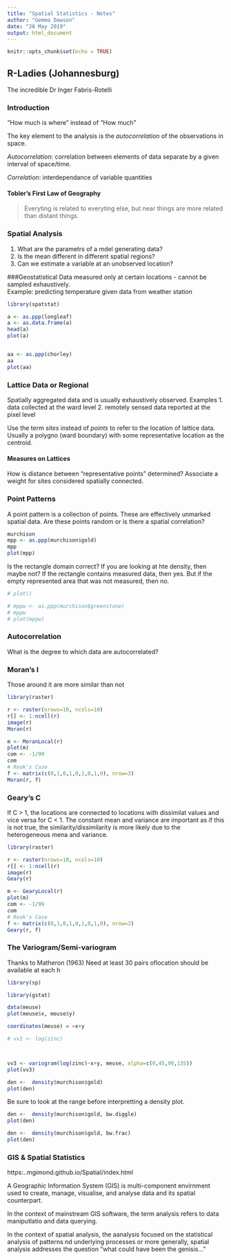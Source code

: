 ---
title: "Spatial Statistics - Notes"
author: "Gemma Dawson"
date: "28 May 2019"
output: html_document
---

```{r setup, include=FALSE}
knitr::opts_chunk$set(echo = TRUE)
```

## R-Ladies (Johannesburg)

The incredible Dr Inger Fabris-Rotelli 

### Introduction

"How much is where" instead of "How much"

The key element to the analysis is the *autocorrelation* of the observations in space.

*Autocorrelation*: correlation between elements of data separate by a given interval of space/time.

*Correlation*: interdependance of variable quantities

#### Tobler's First Law of Geography
> Everyting is related to everyting else, but near things are more related than distant things.

### Spatial Analysis
1. What are the parametrs of a mdel generating data?
2. Is the mean different in different spatial regions?
3. Can we estimate a variable at an unobserved location?

###Geostatistical
Data measured only at certain locations - cannot be sampled exhaustively.  
Example: predicting temperature given data from weather station

```{r, warning=F, message=F}
library(spatstat)

a <- as.ppp(longleaf)
a <- as.data.frame(a)
head(a)
plot(a)


aa <- as.ppp(chorley)
aa
plot(aa)
```

### Lattice Data or Regional
Spatially aggregated data and is usually exhaustively observed.
Examples
1. data collected at the ward level
2. remotely sensed data reported at the pixel level

Use the term *sites* instead of *points* to refer to the location of lattice data.  Usually a polygno (ward boundary)  with some representative location as the centroid.

#### Measures on Lattices
How is distance between "representative points" determined?  Associate a weight for sites considered spatially connected.

### Point Patterns
A point pattern is a collection of points.  These are effectively unmarked spatial data.  Are these points random or is there a spatial correlation?

```{r warning=F, message=F}
murchison
mpp <- as.ppp(murchison$gold)
mpp
plot(mpp)
```
Is the rectangle domain correct?  If you are looking at hte density, then maybe not?  If the rectangle contains measured data, then yes.  But if the empty represented area that was not measured, then no.

```{r warning=F, message=F}
# plot()
```

```{r warning=F, message=F}
# mppw <- as.ppp(murchison$greenstone)
# mppw
# plot(mppw)
```

### Autocorrelation
What is the degree to which data are autocorrelated?


### Moran's I
Those around it are more similar than not


```{r warning=F, message=F}
library(raster)

r <- raster(nrows=10, ncols=10)
r[] <- 1:ncell(r)
image(r)
Moran(r)

m <- MoranLocal(r)
plot(m)
com <- -1/99
com
# Rook's Case
f <- matrix(c(0,1,0,1,0,1,0,1,0), nrow=3)
Moran(r, f)
```


### Geary's C
If C > 1, the locations are connected to locations with dissimilat values and vice versa for C < 1.
The constant mean and variance are important as if this is not true, the similarity/dissimilarity is more likely due to the heterogeneous mena and variance.
```{r warning=F, message=F}
library(raster)

r <- raster(nrows=10, ncols=10)
r[] <- 1:ncell(r)
image(r)
Geary(r)

m <- GearyLocal(r)
plot(m)
com <- -1/99
com
# Rook's Case
f <- matrix(c(0,1,0,1,0,1,0,1,0), nrow=3)
Geary(r, f)
```


### The Variogram/Semi-variogram
Thanks to Matheron (1963)
Need at least 30 pairs oflocation should be available at each h

```{r warning=F, message=F}
library(sp)

library(gstat)

data(meuse)
plot(meuse$x, meuse$y)

coordinates(meuse) = ~x+y

# vv1 <- log(zinc)



vv3 <- variogram(log(zinc)~x+y, meuse, alpha=c(0,45,90,135))
plot(vv3)
```



```{r warning=F, message=F}
den <-  density(murchison$gold)
plot(den)
```


Be sure to look at the range before interpretting a density plot.





```{r warning=F, message=F}
den <-  density(murchison$gold, bw.diggle)
plot(den)
```


```{r warning=F, message=F}
den <-  density(murchison$gold, bw.frac)
plot(den)
```

### GIS & Spatial Statistics
https:..mgimond.github.io/Spatial/index.html

A Geographic Information System (GIS) is multi-component envirnment used to create, manage, visualise, and analyse data and its spatial counterpart.

In the context of mainstream GIS software, the term analysis refers to data maniputlatio and data querying.

In the context of spatial analysis, the aanalysis focused on the statistical analysis of patterns nd underlying processes or more generally, spatial analysis addresses the question "what could have been the genisis..."














